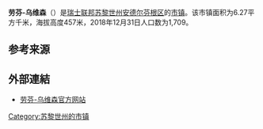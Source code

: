{{Infobox settlement
| name = 劳芬-乌维森
| native_name = {{lang|de|Laufen-Uhwiesen}}
| settlement_type = [[市镇_(瑞士)|瑞士市镇]]
| image_skyline = Neuhausen am Rheinfall - Rheinfall - Schloss Laufen - Schloss Wörth 2010-06-24 18-57-14.JPG
| image_caption = 劳芬-乌维森风光
| image_seal = Laufen-Uhwiesen-blazon.svg
| image_map = Karte Gemeinde Laufen-Uhwiesen 2019.png
| map_caption = 劳芬-乌维森在安德尔芬根区的位置
| pushpin_map = Switzerland
| pushpin_relief = Switzerland relief location map.jpg
| pushpin_label_position = bottom
| pushpin_map_caption = 劳芬-乌维森在瑞士的位置
| subdivision_type = 国家
| subdivision_name = {{CHE}}
| subdivision_type1 = [[瑞士行政区划|州]]
| subdivision_name1 = [[File:Flag_of_Canton_of_Zürich.svg|16px]] [[苏黎世州|苏黎世州]]
| subdivision_type2 = [[区_(瑞士)|区]]
| subdivision_name2 = [[安德尔芬根区|安德尔芬根区]]
| elevation_m = 457
| area_total_km2 = 6.27
| population_as_of = 2018年12月31日
| population_footnotes = <ref>{{cite web|url=https://www.bfs.admin.ch/bfs/de/home/statistiken/bevoelkerung.assetdetail.7966022.html|title=Ständige Wohnbevölkerung nach Staatsangehörigkeitskategorie, Geschlecht und Gemeinde, Provisorische Jahresergebnisse, 2018|trans_title=瑞士联邦2018年按国籍、性别和市镇划分的常住人口统计表|date=2019-04-09|publisher=[[瑞士联邦统计署|瑞士联邦统计署]]|language=de|accessdate=2019-11-11|archive-date=2019-04-11|archive-url=https://web.archive.org/web/20190411063248/https://www.bfs.admin.ch/bfs/de/home/statistiken/bevoelkerung.assetdetail.7966022.html|dead-url=no}}</ref>
| population_total = 1709
| population_density_km2 = auto
| timezone = [[欧洲中部时间|CET]]
| utc_offset = +1
| timezone_DST = [[欧洲中部夏令时间|CEST]]
| utc_offset_DST = +2
| coordinates = {{coord|47|40|16|N|8|38|13|E|region:|display=inline,title}}
| postal_code_type = [[瑞士邮政编码系统|邮政编码]]
| postal_code = 8248, 8212, 8447
| blank_name = [[瑞士市镇官方编号|官方编号]]
| blank_info = 0034
| website = {{url|www.laufen-uhwiesen.ch}}
}}

'''劳芬-乌维森'''（{{lang-de|Laufen-Uhwiesen}}）是[[瑞士联邦|瑞士联邦]][[苏黎世州|苏黎世州]][[安德尔芬根区|安德尔芬根区]]的[[市镇_(瑞士)|市镇]]。该市镇面积为6.27平方千米，海拔高度457米，2018年12月31日人口数为1,709。

== 参考来源 ==
{{reflist}}

== 外部連結 ==
* [http://www.laufen-uhwiesen.ch 劳芬-乌维森官方网站] {{de icon}}

{{Switzerland-geo-stub}}
{{DEFAULTSORT:Laufen-Uhwiesen}}
[[Category:苏黎世州的市镇|Category:苏黎世州的市镇]]